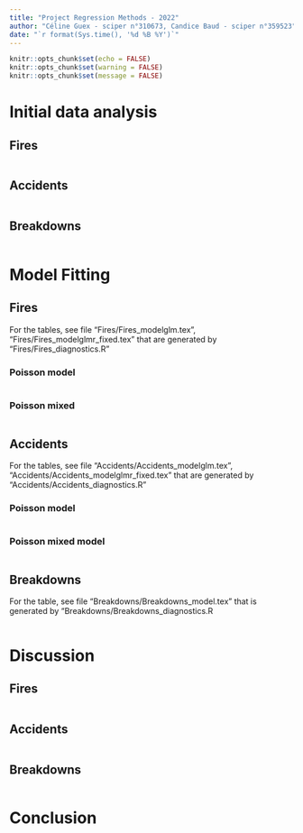 ```yaml
---
title: "Project Regression Methods - 2022"
author: "Céline Guex - sciper n°310673, Candice Baud - sciper n°359523"
date: "`r format(Sys.time(), '%d %B %Y')`"
---
```


```r
knitr::opts_chunk$set(echo = FALSE)
knitr::opts_chunk$set(warning = FALSE)
knitr::opts_chunk$set(message = FALSE)
```

# Initial data analysis

## Fires

```r
```

## Accidents

```r
```

## Breakdowns

```r
```

# Model Fitting

## Fires

For the tables, see file "Fires/Fires_modelglm.tex", "Fires/Fires_modelglmr_fixed.tex" that are generated by "Fires/Fires_diagnostics.R"

### Poisson model

```r
```

### Poisson mixed 

```r
```

## Accidents 

For the tables, see file "Accidents/Accidents_modelglm.tex", "Accidents/Accidents_modelglmr_fixed.tex" that are generated by "Accidents/Accidents_diagnostics.R"

### Poisson model

```r
```

### Poisson mixed model

```r
```

## Breakdowns

For the table, see file "Breakdowns/Breakdowns_model.tex" that is generated by "Breakdowns/Breakdowns_diagnostics.R

```r
```



# Discussion

## Fires

```r
```


## Accidents

```r
```


## Breakdowns

```r
```


# Conclusion